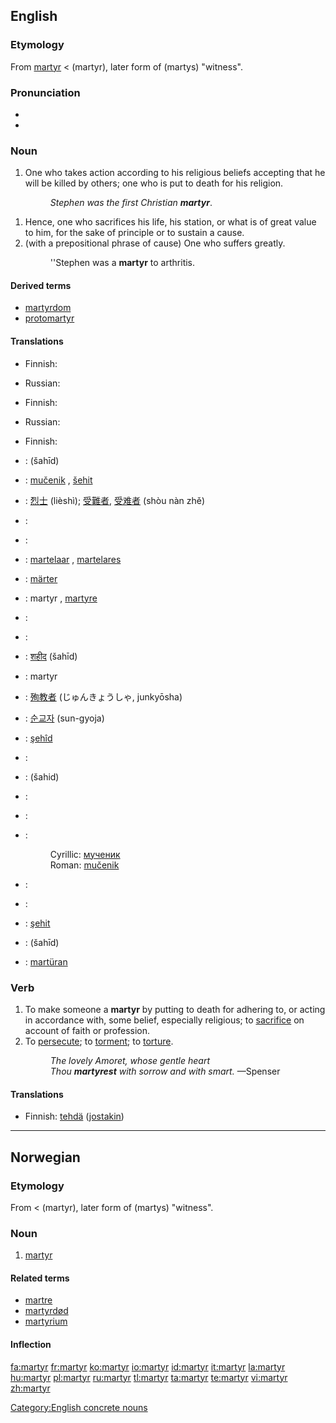 {{wikipedia}}
==English==

===Etymology===
From {{etyl|la}} [[martyr#Latin|martyr]] < {{etyl|grc|en}} '''{{polytonic|[[μάρτυρ]]}}''' (martyr), later form of '''{{polytonic|[[μάρτυς]]}}''' (martys) "witness".

===Pronunciation===
* {{audio|en-us-martyr.ogg|Audio (US)}}
* {{rhymes|ɑː(r)tə(r)}}

===Noun===
{{en-noun}}

# One who takes action according to his religious beliefs accepting that he will be killed by others; one who is put to death for his religion.
#: ''Stephen was the first Christian '''martyr'''''.
<!-- maybe somebody can find a way to include women without twice using "he or she"? -->
# Hence, one who sacrifices his life, his station, or what is of great value to him, for the sake of principle or to sustain a cause.
# (with a prepositional phrase of cause) One who suffers greatly.
#: ''Stephen was a '''martyr''' to arthritis.

====Derived terms====
* [[martyrdom]]
* [[protomartyr]]

====Translations====
{{trans-top|one killed for religion}}
* Finnish: {{t-|fi|marttyyri}}
{{trans-mid}}
* Russian: {{t-|ru|мученик|m|tr=múčenik|sc=Cyrl}}
{{trans-bottom}}

{{trans-top|one who sacrifices their life for an important cause}}
* Finnish: {{t-|fi|marttyyri}}
{{trans-mid}}
* Russian: {{t-|ru|мученик|m|tr=múčenik|sc=Cyrl}}
{{trans-bottom}}

{{trans-top|one who suffers greatly}}
* Finnish: {{t|fi|uhri}}
{{trans-mid}}
{{trans-bottom}}

{{checktrans-top}}
* {{ttbc|Arabic}}: {{Arab|[[شهيد]]}} (šahīd) {{m}}
* {{ttbc|Bosnian}}: [[mučenik]] {{m}}, [[šehit]] {{m}}
* {{ttbc|Chinese}}: [[烈士]] (lièshì); [[受難者]], [[受难者]] (shòu nàn zhě)
* {{ttbc|Croatian}}: {{t-|hr|mučenik|m}}
* {{ttbc|Czech}}: {{t-|cs|mučedník|m}}
* {{ttbc|Dutch}}: [[martelaar]] {{m}}, [[martelares]] {{f}}
* {{ttbc|Estonian}}: [[märter]]
* {{ttbc|French}}: martyr {{m}}, [[martyre]] {{f}}
* {{ttbc|German}}: {{t-|de|Märtyrer|m}}
* {{ttbc|Greek}}: {{t|el|μάρτυρας|tr=mártiras|sc=Grek|m}}
* {{ttbc|Hindi}}: [[शहीद]] (šahīd) {{m}}
* {{ttbc|Interlingua}}: martyr
* {{ttbc|Japanese}}: [[殉教者]] (じゅんきょうしゃ, junkyōsha)
* {{ttbc|Korean}}: [[순교자]] (sun-gyoja)
{{checktrans-mid}}
* {{ttbc|Kurdish}}: [[şehîd]]
* {{ttbc|Norwegian}}: {{t-|no|martyr|m}}
* {{ttbc|Persian}}: {{fa-Arab|[[شهید]]}} (šahid)
* {{ttbc|Polish}}: {{t-|pl|męczennik|m}}
* {{ttbc|Portuguese}}: {{t-|pt|mártir}}
* {{ttbc|Serbian}}:
*: Cyrillic: [[мученик]] {{m}}
*: Roman: [[mučenik]] {{m}}
* {{ttbc|Spanish}}: {{t+|es|mártir|m}}
* {{ttbc|Swedish}}: {{t-|sv|martyr}}
* {{ttbc|Turkish}}: [[şehit]]
* {{ttbc|Urdu}}: {{ur-Arab|[[شہید]]}} (šahīd) {{m}}
* {{ttbc|Volapük}}: [[martüran]]
{{checktrans-bottom}}

===Verb===
{{en-verb}}
{{transitive}}

# To make someone a '''martyr''' by putting to death for adhering to, or acting in accordance with, some belief, especially religious; to [[sacrifice]] on account of faith or profession.
# To [[persecute]]; to [[torment]]; to [[torture]].
#: ''The lovely Amoret, whose gentle heart''
#: ''Thou '''martyrest''' with sorrow and with smart.'' —Spenser
<!-- webstah again -->

====Translations====
{{trans-top|to make someone a martyr}}
* Finnish: [[tehdä]] ([[jostakin]]) {{t|fi|marttyyri}}
{{trans-mid}}
{{trans-bottom}}

{{trans-see|torture}}

[[Category:English concrete nouns]]

----

==Norwegian==

===Etymology===
From {{etyl|la|no}} {{term|martyr}} < {{etyl|grc|no}} '''{{polytonic|[[μάρτυρ]]}}''' (martyr), later form of '''{{polytonic|[[μάρτυς]]}}''' (martys) "witness".

===Noun===
{{infl|no|noun}}

# [[#English|martyr]]

====Related terms====
* [[martre]]
* [[martyrdød]]
* [[martyrium]]

====Inflection====
{{no-noun|m1}}

[[fa:martyr]]
[[fr:martyr]]
[[ko:martyr]]
[[io:martyr]]
[[id:martyr]]
[[it:martyr]]
[[la:martyr]]
[[hu:martyr]]
[[pl:martyr]]
[[ru:martyr]]
[[tl:martyr]]
[[ta:martyr]]
[[te:martyr]]
[[vi:martyr]]
[[zh:martyr]]